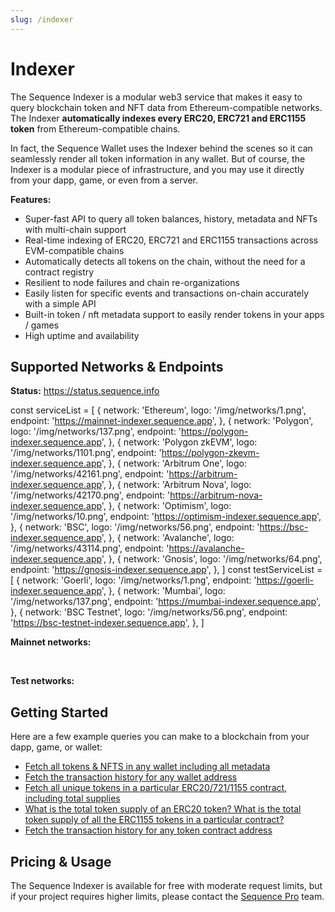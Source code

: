 ```yaml
---
slug: /indexer
---
```


# Indexer

The Sequence Indexer is a modular web3 service that makes it easy to query blockchain token
and NFT data from Ethereum-compatible networks. The Indexer **automatically indexes every
ERC20, ERC721 and ERC1155 token** from Ethereum-compatible chains.

In fact, the Sequence Wallet uses the Indexer behind the scenes so it can seamlessly
render all token information in any wallet. But of course, the Indexer is a modular piece
of infrastructure, and you may use it directly from your dapp, game, or even from
a server.

**Features:**

- Super-fast API to query all token balances, history, metadata and NFTs with multi-chain support
- Real-time indexing of ERC20, ERC721 and ERC1155 transactions across EVM-compatible chains
- Automatically detects all tokens on the chain, without the need for a contract registry
- Resilient to node failures and chain re-organizations
- Easily listen for specific events and transactions on-chain accurately with a simple API
- Built-in token / nft metadata support to easily render tokens in your apps / games
- High uptime and availability

## Supported Networks & Endpoints

**Status:** https://status.sequence.info

const serviceList = [
  {
    network: 'Ethereum',
    logo: '/img/networks/1.png',
    endpoint: 'https://mainnet-indexer.sequence.app',
  },
  {
    network: 'Polygon',
    logo: '/img/networks/137.png',
    endpoint: 'https://polygon-indexer.sequence.app',
  },
  {
    network: 'Polygon zkEVM',
    logo: '/img/networks/1101.png',
    endpoint: 'https://polygon-zkevm-indexer.sequence.app',
  },
  {
    network: 'Arbitrum One',
    logo: '/img/networks/42161.png',
    endpoint: 'https://arbitrum-indexer.sequence.app',
  },
  {
    network: 'Arbitrum Nova',
    logo: '/img/networks/42170.png',
    endpoint: 'https://arbitrum-nova-indexer.sequence.app',
  },
  {
    network: 'Optimism',
    logo: '/img/networks/10.png',
    endpoint: 'https://optimism-indexer.sequence.app',
  },
  {
    network: 'BSC',
    logo: '/img/networks/56.png',
    endpoint: 'https://bsc-indexer.sequence.app',
  },
  {
    network: 'Avalanche',
    logo: '/img/networks/43114.png',
    endpoint: 'https://avalanche-indexer.sequence.app',
  },
  {
    network: 'Gnosis',
    logo: '/img/networks/64.png',
    endpoint: 'https://gnosis-indexer.sequence.app',
  },
]
const testServiceList = [
  {
    network: 'Goerli',
    logo: '/img/networks/1.png',
    endpoint: 'https://goerli-indexer.sequence.app',
  },
  {
    network: 'Mumbai',
    logo: '/img/networks/137.png',
    endpoint: 'https://mumbai-indexer.sequence.app',
  },
  {
    network: 'BSC Testnet',
    logo: '/img/networks/56.png',
    endpoint: 'https://bsc-testnet-indexer.sequence.app',
  },
]

**Mainnet networks:**

<IndexerTable items={serviceList} />

<br />

**Test networks:**

<IndexerTable items={testServiceList} />


## Getting Started

Here are a few example queries you can make to a blockchain from your dapp, game, or wallet:

- [Fetch all tokens & NFTS in any wallet including all metadata](/indexer/guides/fetch-tokens)
- [Fetch the transaction history for any wallet address](/indexer/guides/transaction-history)
- [Fetch all unique tokens in a particular ERC20/721/1155 contract, including total supplies](/indexer/guides/unique-tokens)
- [What is the total token supply of an ERC20 token? What is the total token supply of
  all the ERC1155 tokens in a particular contract?](/indexer/guides/unique-tokens)
- [Fetch the transaction history for any token contract address](/indexer/guides/transation-history-token-contract)


## Pricing & Usage

The Sequence Indexer is available for free with moderate request limits, but if your project
requires higher limits, please contact the [Sequence Pro](https://pro.sequence.xyz) team.
